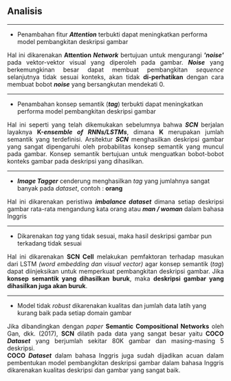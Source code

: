


<Head>
    <title>Semantic Compositional Networks | Ray Andrew | Analysis</title>
    <meta name="twitter:card" content="summary_large_image" />
    <meta name="twitter:site" content="@raydreee" />
    <meta name="twitter:title" content="Final Project - Indonesian Image Captioning" />
    <meta name="twitter:description" content="Indonesian Image Captioning using Semantic Compositional Networks" />
    <meta name="twitter:image" content="https://example.com/card.png" />
</Head>

## Analisis

---

- Penambahan fitur __*Attention*__ terbukti dapat meningkatkan performa model pembangkitan deskripsi gambar

<p align='justify'>
Hal ini dikarenakan <b style={{ color: '#9a1750' }}>Attention <i>Network</i></b> bertujuan untuk mengurangi <b><i>'noise'</i></b> pada vektor-vektor visual yang diperoleh pada gambar. <b><i>Noise</i></b> yang berkemungkinan besar dapat membuat pembangkitan <i>sequence</i> selanjutnya tidak sesuai konteks, akan tidak <b>di-perhatikan</b> dengan cara membuat bobot <b><i>noise</i></b> yang bersangkutan mendekati 0.
</p>

---

- Penambahan konsep semantik (__*tag*__) terbukti dapat meningkatkan performa model pembangkitan deskripsi gambar

<p align='justify'>
Hal ini seperti yang telah dikemukakan sebelumnya bahwa <b style={{ color: '#9a1750' }}><i>SCN</i></b> berjalan layaknya <b>K-<i>ensemble of RNNs/LSTMs</i></b>, dimana <b>K</b> merupakan jumlah semantik yang terdefinisi. Arsitektur <b style={{ color: '#9a1750' }}><i>SCN</i></b> menghasilkan deskripsi gambar yang sangat dipengaruhi oleh probabilitas konsep semantik yang muncul pada gambar. Konsep semantik bertujuan untuk menguatkan bobot-bobot konteks gambar pada deskripsi yang dihasilkan.
</p>

---


- __*Image Tagger*__ cenderung menghasilkan <i>tag</i> yang jumlahnya sangat banyak pada <i>dataset</i>, contoh : __orang__

<p align='justify'>
Hal ini dikarenakan peristiwa <b><i>imbalance dataset</i></b> dimana setiap deskripsi gambar rata-rata mengandung kata 
orang atau <b><i>man / woman</i></b> dalam bahasa Inggris
</p>

---

- Dikarenakan *tag* yang tidak sesuai, maka hasil deskripsi gambar pun terkadang tidak sesuai

<p align='justify'>
Hal ini dikarenakan <b style={{ color: '#9a1750' }}>SCN Cell</b> melakukan pemfaktoran terhadap masukan dari LSTM <i>(word embedding dan visual vector)</i> agar konsep semantik (<i>tag</i>) dapat diinjeksikan untuk memperkuat pembangkitan deskripsi gambar. Jika <b style={{ color: '#9a1750' }}>konsep semantik yang dihasilkan buruk</b>,
maka <b style={{ color: '#9a1750' }}>deskripsi gambar yang dihasilkan juga akan buruk</b>.
</p>

---

- Model tidak *robust* dikarenakan kualitas dan jumlah data latih yang kurang baik pada setiap domain gambar

<p align='justify'>
Jika dibandingkan dengan <i>paper</i> <b style={{ color: '#9a1750' }}>Semantic Compositional Networks</b> oleh Gan, dkk. (2017), <b style={{ color: '#9a1750' }}>SCN</b> dilatih pada data yang sangat besar yaitu <b style={{ color: '#9a1750' }}>COCO <i>Dataset</i></b> yang berjumlah sekitar 80K gambar dan masing-masing 5 deskripsi.
<br /><b style={{ color: '#9a1750' }}>COCO <i>Dataset</i></b> dalam bahasa Inggris juga sudah dijadikan acuan dalam pembentukan model pembangkitan deskripsi gambar dalam bahasa Inggris dikarenakan kualitas deskripsi dan gambar yang sangat baik.
</p>